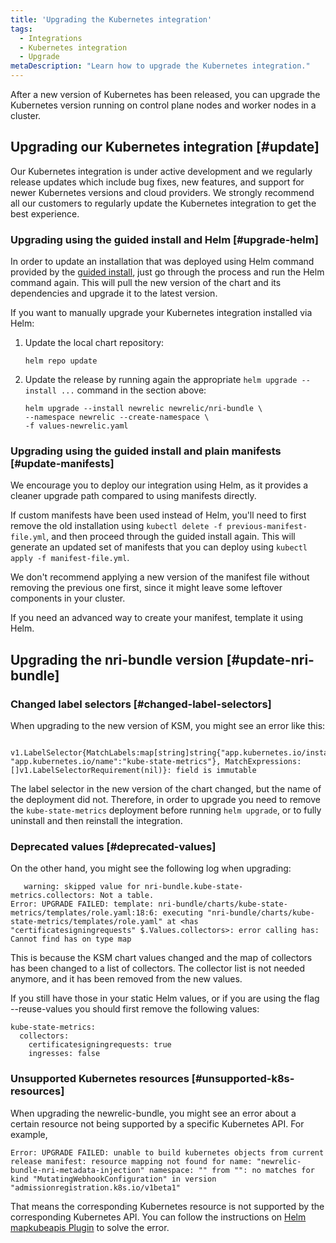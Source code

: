 ```yaml
---
title: 'Upgrading the Kubernetes integration'
tags:
  - Integrations
  - Kubernetes integration
  - Upgrade
metaDescription: "Learn how to upgrade the Kubernetes integration."
---
```


After a new version of Kubernetes has been released, you can upgrade the Kubernetes version running on control plane nodes and worker nodes in a cluster.

## Upgrading our Kubernetes integration [#update]

Our Kubernetes integration is under active development and we regularly release updates which include bug fixes, new features, and support for newer Kubernetes versions and cloud providers. We strongly recommend all our customers to regularly update the Kubernetes integration to get the best experience.

### Upgrading using the guided install and Helm [#upgrade-helm]

In order to update an installation that was deployed using Helm command provided by the [guided install](https://one.newrelic.com/nr1-core?state=51fbbd48-c8ca-ead9-bb90-af96e18d82a7), just go through the process and run the Helm command again. This will pull the new version of the chart and its dependencies and upgrade it to the latest version.

If you want to manually upgrade your Kubernetes integration installed via Helm:

1. Update the local chart repository:

   ```
   helm repo update
   ```

2. Update the release by running again the appropriate `helm upgrade --install ...` command in the section above:

   ```
   helm upgrade --install newrelic newrelic/nri-bundle \
   --namespace newrelic --create-namespace \
   -f values-newrelic.yaml
   ```

### Upgrading using the guided install and plain manifests [#update-manifests]

<Callout variant="tip">
   We encourage you to deploy our integration using Helm, as it provides a cleaner upgrade path compared to using manifests directly.
</Callout>

If custom manifests have been used instead of Helm, you'll need to first remove the old installation using `kubectl delete -f previous-manifest-file.yml`, and then proceed through the guided install again. This will generate an updated set of manifests that you can deploy using `kubectl apply -f manifest-file.yml`.

We don't recommend applying a new version of the manifest file without removing the previous one first, since it might leave some leftover components in your cluster.

If you need an advanced way to create your manifest, template it using Helm.

## Upgrading the nri-bundle version [#update-nri-bundle]

### Changed label selectors [#changed-label-selectors]

When upgrading to the new version of KSM, you might see an error like this:

```
   v1.LabelSelector{MatchLabels:map[string]string{"app.kubernetes.io/instance":"newrelic", "app.kubernetes.io/name":"kube-state-metrics"}, MatchExpressions:[]v1.LabelSelectorRequirement(nil)}: field is immutable
```

The label selector in the new version of the chart changed, but the name of the deployment did not. Therefore, in order to upgrade you need to remove the `kube-state-metrics` deployment before running `helm upgrade`, or to fully uninstall and then reinstall the integration.

### Deprecated values [#deprecated-values]

On the other hand, you might see the following log when upgrading:
```
   warning: skipped value for nri-bundle.kube-state-metrics.collectors: Not a table.
Error: UPGRADE FAILED: template: nri-bundle/charts/kube-state-metrics/templates/role.yaml:18:6: executing "nri-bundle/charts/kube-state-metrics/templates/role.yaml" at <has "certificatesigningrequests" $.Values.collectors>: error calling has: Cannot find has on type map
```

This is because the KSM chart values changed and the map of collectors has been changed to a list of collectors.
The collector list is not needed anymore, and it has been removed from the new values.

If you still have those in your static Helm values, or if you are using the flag --reuse-values you should first remove the following values:

```
kube-state-metrics:
  collectors:
    certificatesigningrequests: true
    ingresses: false
```

### Unsupported Kubernetes resources [#unsupported-k8s-resources]

When upgrading the newrelic-bundle, you might see an error about a certain resource not being supported by a specific Kubernetes API. For example,

```
Error: UPGRADE FAILED: unable to build kubernetes objects from current release manifest: resource mapping not found for name: "newrelic-bundle-nri-metadata-injection" namespace: "" from "": no matches for kind "MutatingWebhookConfiguration" in version "admissionregistration.k8s.io/v1beta1"
```

That means the corresponding Kubernetes resource is not supported by the corresponding Kubernetes API. You can follow the instructions on [Helm mapkubeapis Plugin](https://github.com/helm/helm-mapkubeapis) to solve the error.
